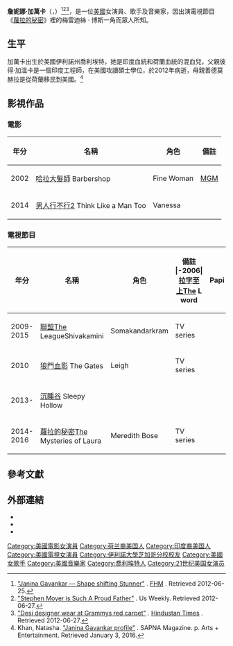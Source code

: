 {{藝人
|本名=Janina Zione Gavankar
|民族=
|語言=[[英語|英語]]
|國籍   = {{USA}}
|代表作=《[[蘿拉的秘密|蘿拉的秘密]]》
|教育程度=[[伊利諾大學芝加哥分校|伊利諾大學芝加哥分校]]
|type=女演員
|name=詹妮娜·加萬卡
|image= Janina Gavankar, Star Wars The Last Jedi premiere, Dec 2017 (cropped).jpg
|caption=2017年
|birth_name= Janina Zione Gavankar
|birth_date={{Birth_date_and_age|1980|11|29}}
|birth_place={{USA}}[[伊利諾州|伊利諾州]][[喬利埃特|喬利埃特]]
|years_active=2001年至今
| imdb     =1232470
}}
'''詹妮娜·加萬卡'''（{{lang-en|Janina Zione Gavankar}}，{{bd|1980年|11月29日|catIdx=G}}）<ref>[http://www.fhm.com/girls/covergirls/janina-gavankar "Janina Gavankar — Shape shifting Stunner"] {{Wayback|url=http://www.fhm.com/girls/covergirls/janina-gavankar |date=20120626072902 }}. [https://en.wikipedia.org/wiki/FHM FHM] {{Wayback|url=https://en.wikipedia.org/wiki/FHM |date=20210422150716 }}. Retrieved 2012-06-25.</ref><ref>[http://www.usmagazine.com/celebrity-moms/news/stephen-moyer-is-such-a-proud-father-2012204#ixzz1sdwiOwUC "Stephen Moyer is Such A Proud Father"] {{Wayback|url=http://www.usmagazine.com/celebrity-moms/news/stephen-moyer-is-such-a-proud-father-2012204#ixzz1sdwiOwUC |date=20170909233213 }}. Us Weekly. Retrieved 2012-06-27.</ref><ref>[http://www.hindustantimes.com/Entertainment/Fashion/Desi-designer-wear-at-Grammys-red-carpet/Article1-815933.aspx "Desi designer wear at Grammys red carpet"] {{Webarchive|url=https://archive.is/20130125062751/http://www.hindustantimes.com/Entertainment/Fashion/Desi-designer-wear-at-Grammys-red-carpet/Article1-815933.aspx |date=2013-01-25 }}. [https://en.wikipedia.org/wiki/Hindustan_Times Hindustan Times] {{Wayback|url=https://en.wikipedia.org/wiki/Hindustan_Times |date=20210415010926 }}. Retrieved 2012-06-27.</ref>，是一位[[美國|美國]]女演員、歌手及音樂家，因出演電視節目《[[蘿拉的秘密|蘿拉的秘密]]》裡的梅雷迪絲 · 博斯一角而眾人所知。
{{Commons category|Janina Gavankar}}

==生平==
加萬卡出生於美國伊利諾州喬利埃特，她是印度血統和荷蘭血統的混血兒，父親彼得·加溫卡是一個印度工程師，在美國攻讀碩士學位，於2012年病逝，母親善德莫赫拉是從荷蘭移民到美國。<ref>Khan, Natasha. [http://sapnamagazine.com/2010/janina-gavankar "Janina Gavankar profile"] {{Wayback|url=http://sapnamagazine.com/2010/janina-gavankar |date=20160101134337 }}. SAPNA Magazine. p. Arts + Entertainment. Retrieved January 3, 2016.</ref>
==影視作品==
===電影===
{| class="wikitable"
|-
! 年分 !! 名稱 !! 角色!! 備註
|-
|2002||[[哈拉大髮師|哈拉大髮師]]  	Barbershop || 	Fine Woman||[https://en.wikipedia.org/wiki/MGM MGM] {{Wayback|url=https://en.wikipedia.org/wiki/MGM |date=20210424233317 }}
|-
|2014||[[男人行不行2|男人行不行2]] Think Like a Man Too|| Vanessa||
|}
===電視節目===
{| class="wikitable"
|-
! 年分 !! 名稱 !! 角色!! 備註
|-2006|[[拉字至上|拉字至上]]The L word||Papi||TV series
|2008-2014||[[真愛如血|噬血真愛]]True Blood||Luna||TV series
|-
|2009-2015||[[聯盟|聯盟]]The LeagueShivakamini|| Somakandarkram ||TV series
|-
|2010|| [[狼门血影|狼門血影]] The Gates||Leigh||TV series
|-
|2013-||[[沉睡谷|沉睡谷]] Sleepy Hollow||||
|-
|2014-2016||[[蘿拉的秘密|蘿拉的秘密]]The Mysteries of Laura||Meredith Bose||TV series
|}

== 參考文獻 ==
{{Reflist}}

== 外部連結 ==
* {{IMDb name|1232470}}
* {{Twitter|Janina}}
* {{Instagram|janinagavankar}}

{{Authority control}}

{{DEFAULTSORT:Gavankar, Janina}}
[[Category:美國電影女演員|Category:美國電影女演員]]
[[Category:荷兰裔美国人|Category:荷兰裔美国人]]
[[Category:印度裔美国人|Category:印度裔美国人]]
[[Category:美國電視女演員|Category:美國電視女演員]]
[[Category:伊利諾大學芝加哥分校校友|Category:伊利諾大學芝加哥分校校友]]
[[Category:美國女歌手|Category:美國女歌手]]
[[Category:美國音樂家|Category:美國音樂家]]
[[Category:喬利埃特人|Category:喬利埃特人]]
[[Category:21世纪美国女演员|Category:21世纪美国女演员]]